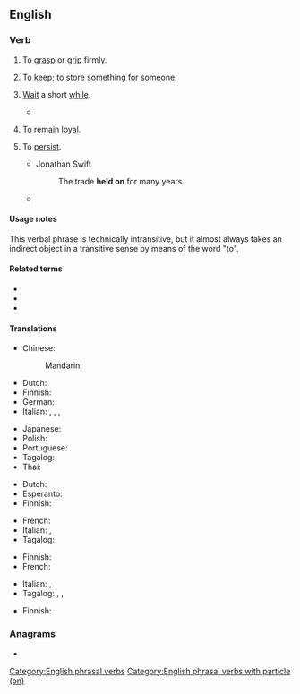 ==English==

===Verb===
{{en-verb|holds on|holding on|held on}}

# To [[grasp]] or [[grip]] firmly.
#: {{ux|en|'''Hold on''' tightly to the railing.}}
# {{lb|en|idiomatic}} To [[keep]]; to [[store]] something for someone.
#: {{ux|en|'''Hold on''' to my umbrella while I ride the roller coaster.}}
# {{lb|en|idiomatic}} [[wait|Wait]] a short [[while]].
#: {{ux|en|'''Hold on''' while I get my coat.}}
#* {{quote-book|year=1922|author={{w|Ben Travers}}
|chapter=5|title=[http://openlibrary.org/works/OL1521052W A Cuckoo in the Nest]
|passage=The departure was not unduly prolonged. In the road Mr. Love and the driver favoured the company with a brief chanty running. “Got it?—No, I ain't, ''''old on''',—Got it? Got it?—No, ''''old on''' sir.”}}
# {{lb|en|idiomatic}} To remain [[loyal]].
#: {{ux|en|He didn't give up his fandom when others did; he '''held on'''.}}
# {{lb|en|idiomatic}} To [[persist]].
#* Jonathan Swift
#*: The trade '''held on''' for many years.
#* {{quote-journal|date=December 29, 2010|author=Sam Sheringham|work=BBC
|title=[http://news.bbc.co.uk/sport1/hi/football/eng_prem/9308904.stm Liverpool 0-1 Wolverhampton]
|passage=That scare aside, Wolves had little trouble in '''holding on''' for their first league away win of the season and their first over the Reds since little-known striker Steve Mardenborough gave them a victory at Anfield in January 1984.}}

====Usage notes====
This verbal phrase is technically intransitive, but it almost always takes an indirect object in a transitive sense by means of the word "to".

====Related terms====
* {{l|en|hang on}}
* {{l|en|hold up}}
* {{l|en|on hold}}

====Translations====
{{trans-top|wait a minute}}
* Chinese:
*: Mandarin: {{t+|cmn|且慢|tr=qiěmàn|sc=Hani}}
* Dutch: {{t+|nl|wachten}}
* Finnish: {{t+|fi|odottaa}}
* German: {{t+|de|warten}}
* Italian: {{t|it|[[aspettare]] [[un po']]}}, {{t|it|[[aspettare]] [[un]] [[attimo]]}}, {{t|it|[[aspettare]] [[un]] [[momento]]}}, {{t|it|[[aspettare]] [[un]] [[istante]]}}
{{trans-mid}}
* Japanese: {{t|ja|[[ちょっと]][[待つ]]|tr=chotto matsu|sc=Jpan}}
* Polish: {{t+|pl|czekać}}
* Portuguese: {{t|pt|[[esperar]] [[um pouco]]}}
* Tagalog: {{t+|tl|sandali}}
* Thai: {{t|th|ช้าก่อน}}
{{trans-bottom}}

{{trans-top|to hold, grasp, or grip}}
* Dutch: {{t+|nl|vasthouden}}
* Esperanto: {{t|eo|alteniĝi}}
* Finnish: {{t|fi|pitää kiinni}}
{{trans-mid}}
* French: {{t+|fr|accrocher|alt=s'accrocher}}
* Italian: {{t+|it|tenersi}}, {{t|it|aggrapparsi}}
* Tagalog: {{t|tl|hawak}}
{{trans-bottom}}

{{trans-top|to keep; to store something for someone}}
* Finnish: {{t+|fi|säilyttää}}
* French: {{t+|fr|garder}}
{{trans-mid}}
* Italian: {{t+|it|tenere}}, {{t+|it|conservare}}
* Tagalog: {{t|tl|pahawak}}, {{t|tl|pabantay}}, {{t|tl|patago}}
{{trans-bottom}}

{{trans-top|stay loyal}}
* Finnish: {{t|fi|[[pysyä]] [[luja|lujana]]}}
{{trans-mid}}
{{trans-bottom}}

===Anagrams===
* {{anagrams|en|on hold|onhold}}

[[Category:English phrasal verbs]]
[[Category:English phrasal verbs with particle (on)]]